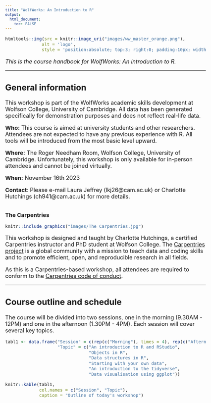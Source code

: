 ```yaml
---
title: "WolfWorks: An Introduction to R"
output: 
  html_document:
    toc: FALSE
---
```


<style type="text/css">

body, td {
   font-size: 18px;
}
code.r{
  font-size: 14px;
}
pre {
  font-size: 14px
}
</style>

```r
htmltools::img(src = knitr::image_uri("images/ww_master_orange.png"), 
              alt = 'logo', 
              style = 'position:absolute; top:3; right:0; padding:10px; width:170px; height:120px')
```

*This is the course handbook for WolfWorks: An introduction to R.*

***

## General information  

This workshop is part of the WolfWorks academic skills development at Wolfson 
College, University of Cambridge. All data has been generated specifically for 
demonstration purposes and does not reflect real-life data.  
  
**Who:** This course is aimed at university students and other researchers. 
Attendees are not expected to have any previous experience with R. All tools 
will be introduced from the most basic level upward.  

**Where:** The Roger Needham Room, Wolfson College, University of Cambridge. 
Unfortunately, this workshop is only available for in-person attendees and cannot
be joined virtually.  

**When:** November 16th 2023  

**Contact**: Please e-mail Laura Jeffrey (lkj26@cam.ac.uk) or Charlotte Hutchings
(ch941@cam.ac.uk) for more details.  
\


**The Carpentries** 

```r
knitr::include_graphics("images/The Carpentries.jpg")
```

This workshop is designed and taught by Charlotte Hutchings, a certified 
Carpentries instructor and PhD student at Wolfson College. The [Carpentries project](https://carpentries.org/index.html) 
is a global community with a mission to teach data and coding skills and to 
promote efficient, open, and reproducible research in all fields.  
  
As this is a Carpentries-based workshop, all attendees are required to conform to
the [Carpentries code of conduct](https://docs.carpentries.org/topic_folders/policies/code-of-conduct.html). 
\

***

## Course outline and schedule  
The course will be divided into two sessions, one in the morning (9.30AM - 12PM)
and one in the afternoon (1.30PM - 4PM). Each session will cover several key 
topics. 

```r
tabl1 <- data.frame("Session" = c(rep(c("Morning"), times = 4), rep(c("Afternoon"), times = 2)),
                    "Topic" = c("An introduction to R and RStudio", 
                                "Objects in R", 
                                "Data structures in R",
                                "Starting with your own data",
                                "An introduction to the tidyverse",
                                "Data visualisation using ggplot"))

knitr::kable(tabl1, 
             col.names = c("Session", "Topic"),
             caption = "Outline of today's workshop")
```
\
